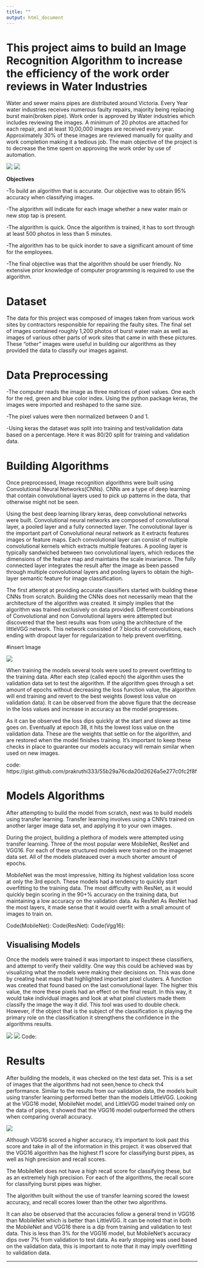 ```yaml
---
title: ""
output: html_document
---
```



# **This project aims to build an Image Recognition Algorithm to increase the efficiency of the work order reviews in Water Industries**

Water and sewer mains pipes are distributed around Victoria. Every Year water industries receives numerous faulty repairs, majority being replacing burst main(broken pipe). Work order is approved by Water industries which includes reviewing the images. A minimum of 20 photos are attached for each repair, and at least 10,00,000 images are received every year. Approximately 30% of these images are reviewed manually for quality and work completion making it a tedious job. The main objective of the project is to decrease the time spent on approving the work order by use of automation.

![](images/Bluepipe.png)  ![](images/Bluepipe.png)

**Objectives**

-To build an algorithm that is accurate. Our objective was to obtain 95% accuracy when classifying images.

-The algorithm will indicate for each image whether a new water main or new stop tap is present.

-The algorithm is quick. Once the algorithm is trained, it has to sort through at least 500 photos in less than 5 minutes. 

-The algorithm has to be quick inorder to save a significant amount of time for the employees. 

-The final objective was that the algorithm should be user friendly. No extensive prior knowledge of computer programming is required to use the algorithm.

Dataset
======

The data for this project was composed of images taken from various work sites by contractors responsible for repairing the faulty sites. The final set of images contained roughly 1,200 photos of burst water main as well as images of various other parts of work sites that came in with these pictures. These “other” images were useful in building our algorithms as they provided the data to classify our images against.


Data Preprocessing
======

-The computer reads the image as three matrices of pixel values. One each for the red, green and blue color index. Using the python package keras, the images were imported and reshaped to the same size. 

-The pixel values were then normalized between 0 and 1. 

-Using keras the dataset was split into training and test/validation data based on a percentage. Here it was 80/20 split for training and validation data.

Building Algorithms
======

Once preprocessed, Image recognition algorithms were built using Convolutional Neural Networks(CNNs). CNNs are a type of deep learning that contain convolutional layers used to pick up patterns in the data, that otherwise might not be seen. 

Using the best deep learning library keras, deep convolutional networks were built. Convolutional neural networks are composed of convolutional layer, a pooled layer and a fully connected layer. The convolutional layer is the important part of Convolutional neural network as it extracts features images or feature maps. Each convolutional layer can consist of multiple convolutional kernels  which extracts multiple features. A pooling layer is typically sandwiched between two convolutional layers, which reduces the dimensions of the feature map and maintains the scale invariance. The fully connected layer integrates the result after the image as been passed through multiple convolutional layers and pooling layers to obtain the high-layer semantic feature for image classification.



The first attempt at providing accurate classifiers started with building these CNNs from scratch. Building the CNNs does not necessarily mean that the architecture of the algorithm was created. It simply implies that the algorithm was trained exclusively on data provided. Different combinations of Convolutional and non Convolutional layers were attempted but discovered that the best results was from using the architecture of the littleVGG network. This network consisted of 7 blocks of convolutions, each ending with dropout layer for regularization to help prevent overfitting.

#insert Image

![](images/plots.png)


When training the models several tools were used to prevent overfitting to the training data. After each step (called epoch) the algorithm uses the validation data set to test the algorithm. If the algorithm goes through a set amount of epochs without decreasing the loss function value, the algorithm will end training and revert to the best weights (lowest loss value on validation data). It can be observed from the above figure that the decrease in the loss values and increase in accuracy as the model progresses.

As it can be observed the loss dips quickly at the start and slower as time goes on. Eventually at epoch 38, it hits the lowest loss value on the validation data. These are the weights that settle on for the algorithm, and are restored when the model finishes training. It’s important to keep these checks in place to guarantee our models accuracy will remain similar when used on new images.


code: https://gist.github.com/prakruthi333/55b29a76cda20d2626a5e277c0fc2f8f


Models Algorithms
======

After attempting to build the model from scratch, next was to build models using transfer learning. Transfer learning involves using a CNN's trained on another larger image data set, and applying it to your own images.

During the project, building a plethora of models were attempted using transfer learning. Three of the most popular were MobileNet, ResNet and VGG16. For each of these structured models were trained on the imagenet data set. All of the models plateaued over a much shorter amount of epochs. 


MobileNet was the most impressive, hitting its highest validation loss score at only the 3rd epoch. These models had a tendency to quickly start overfitting to the training data. The most difficulty with ResNet, as it would quickly begin scoring in the 90+% accuracy on the training data, but maintaining a low accuracy on the validation data. As ResNet As ResNet had the most layers, it made sense that it would overfit with a small amount of images to train on.

Code(MobileNet):
Code(ResNet):
Code(Vgg16):

Visualising Models
------
Once the models were trained it was important to inspect these classifiers, and attempt to verify their validity. One way this could be achieved was by visualizing what the models were making their decisions on. This was done by creating heat maps that highlighted important pixel clusters. A function was created that found based on the last convolutional layer. The higher this value, the more these pixels had an effect on the final result. In this way, it would take individual images and look at what pixel clusters made them classify the image the way it did. This tool was used to double check.  However, if the object that is the subject of the classification is playing the primary role on the classification it strengthens the confidence in the algorithms results.

![](images/image1.png)
![](images/image.png)
Code: 

Results
======
After building the models, it was checked on the test data set. This is a set of images that the algorithms had not seen,hence to check th4 performance. Similar to the results from our validation data, the models built using transfer learning performed better than the models LittleVGG. Looking at the VGG16 model, MobileNet model, and LittleVGG model trained only on the data of pipes, it showed that the VGG16 model outperformed the others when comparing overall accuracy.

![](images/result.png)

Although VGG16 scored a higher accuracy, it’s important to look past this score and take in all of the information in this project. it was observed that the VGG16 algorithm has the highest f1 score for classifying burst pipes, as well as high precision and recall scores.  

 The MobileNet does not have a high recall score for classifying these, but as an extremely high precision. For each of the algorithms, the recall score for classifying burst pipes was higher.

The algorithm built without the use of transfer learning scored the lowest accuracy, and recall scores lower than the other two algorithms. 

It can also be observed that the accuracies follow a general trend in VGG16 than MobileNet which is better than LittleVGG. It can be noted that in both the MobileNet and VGG16 there is a dip from training and validation to test data. This is less than 3% for the VGG16 model, but MobileNet’s accuracy dips over 7% from validation to test data. As early stopping was used based on the validation data, this is important to note that it may imply overfitting to validation data.



------

<a href = "https://crumplab.github.io">

</a>
</div>
